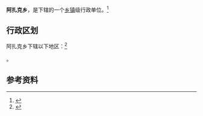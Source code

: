 {{中国乡级行政区|65/30/01/201/000}}

'''阿扎克乡'''，是{{PRC admin/fullname|65/30/01/201/000|3}}下辖的一个[[乡镇|乡镇]]级行政单位。<ref>{{PRC admin/ref sgc|{{PRC admin/parent|65/30/01/201/000}}}}</ref>

== 行政区划 ==

阿扎克乡下辖以下地区：<ref>{{PRC admin/ref sgc|65/30/01/201/000}}</ref>

{{PRC admin/children|65/30/01/201/000}}。

== 参考资料 ==

{{reflist}}

{{行政区划小作品}}
{{PRC admin/navcat|65/30/01/201/000}}
